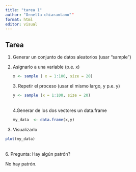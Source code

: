```yaml
---
title: "tarea 1"
author: "Ornella chiarantano""
format: html
editor: visual
---
```


## Tarea

1.  Generar un conjunto de datos aleatorios (usar "sample")

2.  Asignarlo a una variable (p.e. x)

    ```r
    x <- sample ( x = 1:100, size = 20)
    ```

    3\. Repetir el proceso (usar el mismo largo, y p.e. y)

    ```r
    y <- sample (x = 1:100, size = 20)
    ```

    \
    4.Generar de los dos vectores un data.frame

    ```r
    my_data  <- data.frame(x,y)
    ```

3.  Visualizarlo

```r
plot(my_data)
```

\
6. Pregunta: Hay algún patrón?

No hay patrón.
